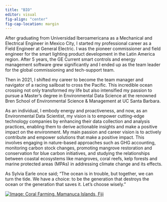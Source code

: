 ```yaml
---
title: "BIO"
editor: visual
fig-align: "center"
fig-cap-location: margin
---
```


After graduating from Universidad Iberoamericana as a Mechanical and Electrical Engineer in Mexico City, I started my professional career as a Field Engineer at General Electric. I was the pioneer commissioner and field engineer for the smart lighting product development in the Latin America region. After 5 years, the GE Current smart controls and energy management software grew significantly and I ended up as the team leader for the global commissioning and tech-support team.

Then in 2021, I shifted my career to become the team manager and navigator of a racing sailboat to cross the Pacific. This incredible ocean crossing not only transformed my life but also intensified my passion to pursue a Master's degree in Environmental Data Science at the renowned Bren School of Environmental Science & Management at UC Santa Barbara.

As an individual, I embody energy and proactiveness, and now, as an Environmental Data Scientist, my vision is to empower cutting-edge technology companies by enhancing their data collection and analysis practices, enabling them to derive actionable insights and make a positive impact on the environment. My main passion and career vision is to actively contribute and empower solutions that make a positive impact. This involves engaging in nature-based approaches such as GHG accounting, monitoring carbon stock changes, promoting mangrove restoration and conservation for blue carbon initiatives, and studying the relationships between coastal ecosystems like mangroves, coral reefs, kelp forests and marine protected areas (MPAs) in addressing climate change and its effects.

As Sylvia Earle once said; "The ocean is in trouble, but together, we can turn the tide. We have a choice: to be the generation that destroys the ocean or the generation that saves it. Let's choose wisely."

[![Image: Coral Farming. Mamanuca Islands, Fiji](images/IMG_0560_50.jpg)](https://corals4conservation.org/)
